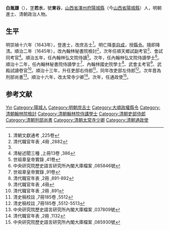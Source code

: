 '''白胤謙'''（{{bd|？||？||catIdx=B白}}），[[表字|字]]'''若水'''，號'''東谷'''，[[山西省|山西省]][[澤州府|澤州府]][[陽城縣|陽城縣]]（今[[山西省|山西省]][[陽城縣|陽城縣]]）人，明朝進士、清朝政治人物。

==生平==
明崇禎十六年（1643年），登進士，改庶吉士<ref>清朝文獻通考 ,225卷</ref>。明亡降[[李自成|李自成]]，授[[縣令|縣令]]。隨即降清。順治二年（1645年），改內翰林秘書院檢討<ref name="#1">清代職官年表 ,4冊 ,2882</ref>，次年任順天鄉試副考官<ref name="#1"/>、會試同考官<ref>清秘述聞三種 ,上冊13卷 ,386</ref>。順治五年，任內翰林弘文院侍讀<ref>世祖章皇帝實錄 ,41卷</ref>。次年，任內翰林弘文院侍讀學士<ref>中央研究院歷史語言研究所內閣大庫檔案 ,085846號</ref>。順治十二年，任內翰林秘書院侍讀學士<ref>世祖章皇帝實錄 ,91卷</ref>、內翰林國史院學士<ref>清代職官年表 ,2冊 ,891-892</ref>、武會主考官<ref>清代職官年表 ,4冊</ref>、武殿試讀卷官<ref>清代職官年表 ,2冊 ,891</ref>。順治十三年，升任吏部右侍郎<ref>清史稿校註 ,7冊185卷 ,5512</ref>，同年改吏部左侍郎<ref>清史稿校註 ,7冊185卷 ,5512-5513</ref>。次年晋為刑部尚書<ref>中央研究院歷史語言研究所內閣大庫檔案 ,037809號</ref>。順治十六年，改太常寺少卿<ref>清代職官年表 ,2冊 ,1132</ref>。次年，任通政使<ref>中央研究院歷史語言研究所內閣大庫檔案 ,085930號</ref>。

==参考文献==
{{reflist|3}}

{{崇禎十六年癸未科殿試金榜}}

{{Authority control}}

{{DEFAULTSORT:Bai白}}
[[Category:白姓|Yin]]
[[Category:陽城人|Category:陽城人]]
[[Category:明朝庶吉士|Category:明朝庶吉士]]
[[Category:大順政權縣令|Category:大順政權縣令]]
[[Category:清朝翰林院檢討|Category:清朝翰林院檢討]]
[[Category:清朝翰林院侍講學士|Category:清朝翰林院侍講學士]]
[[Category:清朝吏部侍郎|Category:清朝吏部侍郎]]
[[Category:清朝刑部尚書|Category:清朝刑部尚書]]
[[Category:清朝太常寺少卿|Category:清朝太常寺少卿]]
[[Category:清朝通政使|Category:清朝通政使]]